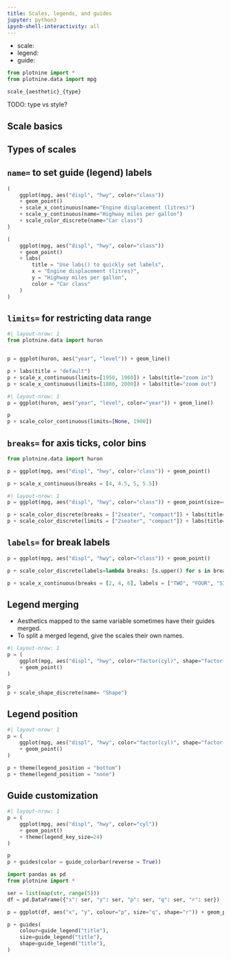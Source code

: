 ```yaml
---
title: Scales, legends, and guides
jupyter: python3
ipynb-shell-interactivity: all
---
```


* scale: 
* legend: 
* guide: 


```python
from plotnine import *
from plotnine.data import mpg
```

`scale_{aesthetic}_{type}`

TODO: type vs style?

## Scale basics

## Types of scales

## `name=` to set guide (legend) labels

```python
(
    ggplot(mpg, aes("displ", "hwy", color="class"))
    + geom_point()
    + scale_x_continuous(name="Engine displacement (litres)")
    + scale_y_continuous(name="Highway miles per gallon")
    + scale_color_discrete(name="Car class")
)
```

```python
(
    ggplot(mpg, aes("displ", "hwy", color="class"))
    + geom_point()
    + labs(
        title = "Use labs() to quickly set labels",
        x = "Engine displacement (litres)",
        y = "Highway miles per gallon",
        color = "Car class"
    )
)
```

## `limits=` for restricting data range

```python
#| layout-nrow: 1
from plotnine.data import huron


p = ggplot(huron, aes("year", "level")) + geom_line() 

p + labs(title = "default")
p + scale_x_continuous(limits=[1950, 1960]) + labs(title="zoom in")
p + scale_x_continuous(limits=[1800, 2000]) + labs(title="zoom out")
```

```python
#| layout-nrow: 1
p = ggplot(huron, aes("year", "level", color="year")) + geom_line() 

p
p + scale_color_continuous(limits=[None, 1900])
```

## `breaks=` for axis ticks, color bins

```python
from plotnine.data import huron

p = ggplot(mpg, aes("displ", "hwy", color="class")) + geom_point()

p + scale_x_continuous(breaks = [4, 4.5, 5, 5.5])
```

```python
#| layout-nrow: 1
p = ggplot(mpg, aes("displ", "hwy", color="class")) + geom_point(size=4)

p + scale_color_discrete(breaks = ["2seater", "compact"]) + labs(title="Setting breaks")
p + scale_color_discrete(limits = ["2seater", "compact"]) + labs(title="Setting limits")
```

## `labels=` for break labels

```python
p = ggplot(mpg, aes("displ", "hwy", color="class")) + geom_point()

p + scale_color_discrete(labels=lambda breaks: [s.upper() for s in breaks])
```

```python
p + scale_x_continuous(breaks = [2, 4, 6], labels = ["TWO", "FOUR", "SIX"])

```

## Legend merging

* Aesthetics mapped to the same variable sometimes have their guides merged.
* To split a merged legend, give the scales their own names.

```python
#| layout-nrow: 1
p = (
    ggplot(mpg, aes("displ", "hwy", color="factor(cyl)", shape="factor(cyl)"))
    + geom_point()
)

p
p + scale_shape_discrete(name= "Shape")
```

## Legend position

```python
#| layout-nrow: 1
p = (
    ggplot(mpg, aes("displ", "hwy", color="factor(cyl)", shape="factor(cyl)"))
    + geom_point()
)

p + theme(legend_position = "bottom")
p + theme(legend_position = "none")
```

## Guide customization

```python
#| layout-nrow: 1
p = (
    ggplot(mpg, aes("displ", "hwy", color="cyl"))
    + geom_point()
    + theme(legend_key_size=24)
)

p
p + guides(color = guide_colorbar(reverse = True))
```



```python

import pandas as pd
from plotnine import *

ser = list(map(str, range(5)))
df = pd.DataFrame({"x": ser, "y": ser, "p": ser, "q": ser, "r": ser})

p = ggplot(df, aes("x", "y", colour="p", size="q", shape="r")) + geom_point()

p + guides(
    colour=guide_legend("title"),
    size=guide_legend("title"),
    shape=guide_legend("title"),
)

```